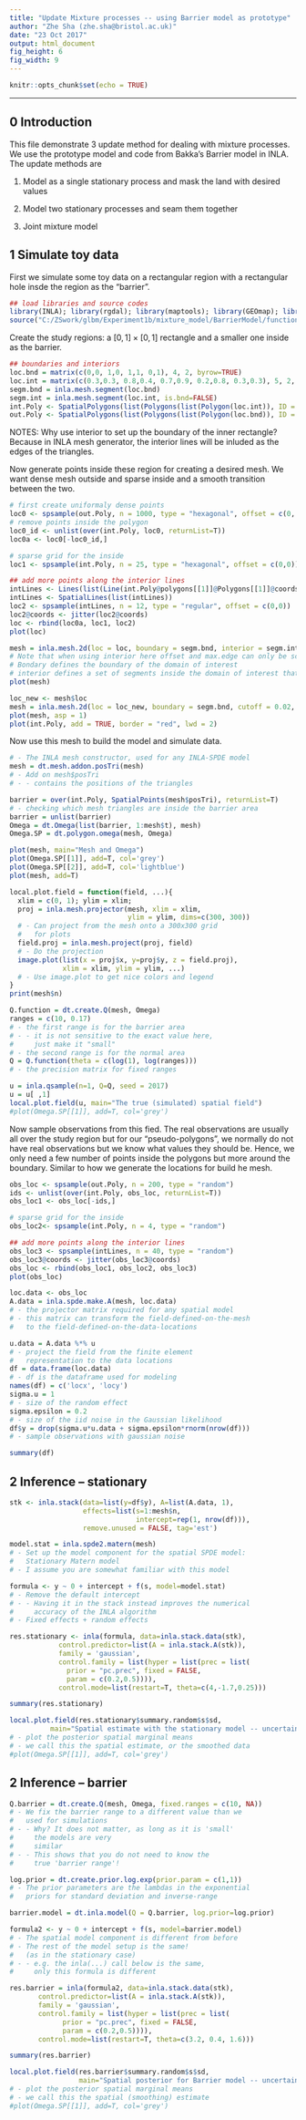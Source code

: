 ```yaml
---
title: "Update Mixture processes -- using Barrier model as prototype"
author: "Zhe Sha (zhe.sha@bristol.ac.uk)"
date: "23 Oct 2017"
output: html_document
fig_height: 6
fig_width: 9
---
```


```r
knitr::opts_chunk$set(echo = TRUE)
```

***

## 0 Introduction

This file demonstrate 3 update method for dealing with mixture processes. We use the prototype model and code from Bakka's Barrier model in INLA. The update methods are

1. Model as a single stationary process and mask the land with desired values

2. Model two stationary processes and seam them together

3. Joint mixture model


## 1 Simulate toy data

First we simulate some toy data on a rectangular region with a rectangular hole insde the region as the "barrier".

```r
## load libraries and source codes
library(INLA); library(rgdal); library(maptools); library(GEOmap); library(rgl)
source("C:/ZSwork/glbm/Experiment1b/mixture_model/BarrierModel/functions-barriers-dt-models-march2017.R")
```

Create the study regions: a $[0,1] \times [0, 1]$ rectangle and a smaller one inside as the barrier.
```r
## boundaries and interiors
loc.bnd = matrix(c(0,0, 1,0, 1,1, 0,1), 4, 2, byrow=TRUE)
loc.int = matrix(c(0.3,0.3, 0.8,0.4, 0.7,0.9, 0.2,0.8, 0.3,0.3), 5, 2, byrow=TRUE)
segm.bnd = inla.mesh.segment(loc.bnd)
segm.int = inla.mesh.segment(loc.int, is.bnd=FALSE)
int.Poly <- SpatialPolygons(list(Polygons(list(Polygon(loc.int)), ID = "in")))
out.Poly <- SpatialPolygons(list(Polygons(list(Polygon(loc.bnd)), ID = "out")))
```
NOTES: Why use interior to set up the boundary of the inner rectangle? Because in INLA mesh generator, the interior lines will be inluded as the edges of the triangles.

Now generate points inside these region for creating a desired mesh. We want dense mesh outside and sparse inside and a smooth transition between the two.
```r
# first create uniformaly dense points
loc0 <- spsample(out.Poly, n = 1000, type = "hexagonal", offset = c(0, 0))
# remove points inside the polygon
loc0_id <- unlist(over(int.Poly, loc0, returnList=T))
loc0a <- loc0[-loc0_id,]

# sparse grid for the inside
loc1 <- spsample(int.Poly, n = 25, type = "hexagonal", offset = c(0,0))

## add more points along the interior lines
intLines <- Lines(list(Line(int.Poly@polygons[[1]]@Polygons[[1]]@coords)), ID = 1)
intLines <- SpatialLines(list(intLines))
loc2 <- spsample(intLines, n = 12, type = "regular", offset = c(0,0))
loc2@coords <- jitter(loc2@coords)
loc <- rbind(loc0a, loc1, loc2)
plot(loc)
```

```r
mesh = inla.mesh.2d(loc = loc, boundary = segm.bnd, interior = segm.int, max.edge = 0.5)
# Note that when using interior here offset and max.edge can only be scalars.
# Bondary defines the boundary of the domain of interest
# interior defines a set of segments inside the domain of interest that are desired to the triagle edges.
plot(mesh)

loc_new <- mesh$loc
mesh = inla.mesh.2d(loc = loc_new, boundary = segm.bnd, cutoff = 0.02, max.edge = 0.5)
plot(mesh, asp = 1)
plot(int.Poly, add = TRUE, border = "red", lwd = 2)
```

Now use this mesh to build the model and simulate data.
```r
# - The INLA mesh constructor, used for any INLA-SPDE model
mesh = dt.mesh.addon.posTri(mesh)
# - Add on mesh$posTri
# - - contains the positions of the triangles

barrier = over(int.Poly, SpatialPoints(mesh$posTri), returnList=T)
# - checking which mesh triangles are inside the barrier area
barrier = unlist(barrier)
Omega = dt.Omega(list(barrier, 1:mesh$t), mesh)
Omega.SP = dt.polygon.omega(mesh, Omega)

plot(mesh, main="Mesh and Omega")
plot(Omega.SP[[1]], add=T, col='grey')
plot(Omega.SP[[2]], add=T, col='lightblue')
plot(mesh, add=T)

local.plot.field = function(field, ...){
  xlim = c(0, 1); ylim = xlim;
  proj = inla.mesh.projector(mesh, xlim = xlim, 
                             ylim = ylim, dims=c(300, 300))
  # - Can project from the mesh onto a 300x300 grid 
  #   for plots
  field.proj = inla.mesh.project(proj, field)
  # - Do the projection
  image.plot(list(x = proj$x, y=proj$y, z = field.proj), 
             xlim = xlim, ylim = ylim, ...)  
  # - Use image.plot to get nice colors and legend
}
print(mesh$n)

Q.function = dt.create.Q(mesh, Omega)
ranges = c(10, 0.17)
# - the first range is for the barrier area
# - - it is not sensitive to the exact value here, 
#     just make it "small"
# - the second range is for the normal area
Q = Q.function(theta = c(log(1), log(ranges)))
# - the precision matrix for fixed ranges

u = inla.qsample(n=1, Q=Q, seed = 2017)
u = u[ ,1]
local.plot.field(u, main="The true (simulated) spatial field")
#plot(Omega.SP[[1]], add=T, col='grey')

```

Now sample observations from this fied. The real observations are usually all over the study region but for our "pseudo-polygons", we normally do not have real observations but we know what values they should be. Hence, we only need a few number of points inside the polygons but more around the boundary. Similar to how we generate the locations for build he mesh.
```r
obs_loc <- spsample(out.Poly, n = 200, type = "random")
ids <- unlist(over(int.Poly, obs_loc, returnList=T))
obs_loc1 <- obs_loc[-ids,]

# sparse grid for the inside
obs_loc2<- spsample(int.Poly, n = 4, type = "random")

## add more points along the interior lines
obs_loc3 <- spsample(intLines, n = 40, type = "random")
obs_loc3@coords <- jitter(obs_loc3@coords)
obs_loc <- rbind(obs_loc1, obs_loc2, obs_loc3)
plot(obs_loc)

loc.data <- obs_loc
A.data = inla.spde.make.A(mesh, loc.data)
# - the projector matrix required for any spatial model
# - this matrix can transform the field-defined-on-the-mesh 
#   to the field-defined-on-the-data-locations

u.data = A.data %*% u
# - project the field from the finite element  
#   representation to the data locations
df = data.frame(loc.data)
# - df is the dataframe used for modeling
names(df) = c('locx', 'locy')
sigma.u = 1
# - size of the random effect
sigma.epsilon = 0.2
# - size of the iid noise in the Gaussian likelihood
df$y = drop(sigma.u*u.data + sigma.epsilon*rnorm(nrow(df)))
# - sample observations with gaussian noise

summary(df)
```

## 2 Inference -- stationary

```r
stk <- inla.stack(data=list(y=df$y), A=list(A.data, 1),
                  effects=list(s=1:mesh$n, 
                               intercept=rep(1, nrow(df))), 
                  remove.unused = FALSE, tag='est')

model.stat = inla.spde2.matern(mesh)
# - Set up the model component for the spatial SPDE model: 
#   Stationary Matern model
# - I assume you are somewhat familiar with this model

formula <- y ~ 0 + intercept + f(s, model=model.stat)
# - Remove the default intercept
# - - Having it in the stack instead improves the numerical 
#     accuracy of the INLA algorithm
# - Fixed effects + random effects

res.stationary <- inla(formula, data=inla.stack.data(stk),
            control.predictor=list(A = inla.stack.A(stk)),
            family = 'gaussian',
            control.family = list(hyper = list(prec = list(
              prior = "pc.prec", fixed = FALSE, 
              param = c(0.2,0.5)))),
            control.mode=list(restart=T, theta=c(4,-1.7,0.25)))

summary(res.stationary)

local.plot.field(res.stationary$summary.random$s$sd,
          main="Spatial estimate with the stationary model -- uncertainty")
# - plot the posterior spatial marginal means
# - we call this the spatial estimate, or the smoothed data
#plot(Omega.SP[[1]], add=T, col='grey')

```

## 2 Inference -- barrier
```r
Q.barrier = dt.create.Q(mesh, Omega, fixed.ranges = c(10, NA))
# - We fix the barrier range to a different value than we 
#   used for simulations
# - - Why? It does not matter, as long as it is 'small' 
#     the models are very
#     similar
# - - This shows that you do not need to know the 
#     true 'barrier range'!

log.prior = dt.create.prior.log.exp(prior.param = c(1,1))
# - The prior parameters are the lambdas in the exponential 
#   priors for standard deviation and inverse-range

barrier.model = dt.inla.model(Q = Q.barrier, log.prior=log.prior)

formula2 <- y ~ 0 + intercept + f(s, model=barrier.model)
# - The spatial model component is different from before
# - The rest of the model setup is the same! 
#   (as in the stationary case)
# - - e.g. the inla(...) call below is the same, 
#     only this formula is different

res.barrier = inla(formula2, data=inla.stack.data(stk),
       control.predictor=list(A = inla.stack.A(stk)),
       family = 'gaussian',
       control.family = list(hyper = list(prec = list(
             prior = "pc.prec", fixed = FALSE, 
             param = c(0.2,0.5)))),
       control.mode=list(restart=T, theta=c(3.2, 0.4, 1.6)))

summary(res.barrier)

local.plot.field(res.barrier$summary.random$s$sd, 
                 main="Spatial posterior for Barrier model -- uncertainty")
# - plot the posterior spatial marginal means
# - we call this the spatial (smoothing) estimate
#plot(Omega.SP[[1]], add=T, col='grey')
```